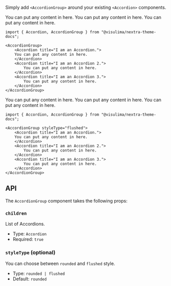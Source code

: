 
Simply add `<AccordionGroup>` around your existing `<Accordion>` components.

<AccordionGroup>
    <Accordion title="I am an Accordion.">
    You can put any content in here.
    </Accordion>
    <Accordion title="I am an Accordion 2.">
        You can put any content in here.
    </Accordion>
    <Accordion title="I am an Accordion 3.">
        You can put any content in here.
    </Accordion>
</AccordionGroup>

```mdx
import { Accordion, AccordionGroup } from "@visulima/nextra-theme-docs";

<AccordionGroup>
    <Accordion title="I am an Accordion.">
    You can put any content in here.
    </Accordion>
    <Accordion title="I am an Accordion 2.">
        You can put any content in here.
    </Accordion>
    <Accordion title="I am an Accordion 3.">
        You can put any content in here.
    </Accordion>
</AccordionGroup>
```

<AccordionGroup styleType="flushed">
    <Accordion title="I am an Accordion.">
    You can put any content in here.
    </Accordion>
    <Accordion title="I am an Accordion 2.">
        You can put any content in here.
    </Accordion>
    <Accordion title="I am an Accordion 3.">
        You can put any content in here.
    </Accordion>
</AccordionGroup>

```mdx
import { Accordion, AccordionGroup } from "@visulima/nextra-theme-docs";

<AccordionGroup styleType="flushed">
    <Accordion title="I am an Accordion.">
    You can put any content in here.
    </Accordion>
    <Accordion title="I am an Accordion 2.">
        You can put any content in here.
    </Accordion>
    <Accordion title="I am an Accordion 3.">
        You can put any content in here.
    </Accordion>
</AccordionGroup>
```


## API

The `AccordionGroup` component takes the following props:

### `children`

List of Accordions.

-   Type: `Accordion`
-   Required: `true`


### `styleType` (optional)

You can choose between `rounded` and `flushed` style.

-   Type: `rounded | flushed`
-   Default: `rounded`
